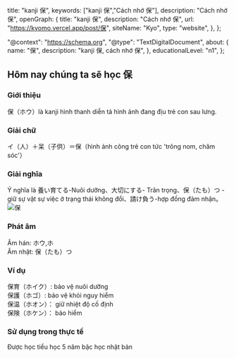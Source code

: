 
  title: "kanji 保",
  keywords: ["kanji 保","Cách nhớ 保"],
  description: "Cách nhớ 保",
  openGraph: {
    title: "kanji 保",
    description: "Cách nhớ 保",
    url: "https://kyomo.vercel.app/post/保",
    siteName: "Kyo",
    type: "website",
  },
};

  "@context": "https://schema.org",
  "@type": "TextDigitalDocument",
  about: {
    name: "保",
    description: "kanji 保, cách nhớ 保",
  },
  educationalLevel: "n1",
};

##  Hôm nay chúng ta sẽ học 保
### Giới thiệu
保（ホウ）là kanji hình thanh diễn tả hình ảnh đang địu trẻ con sau lưng.
### Giải chữ
イ（人）＋呆（子供）＝保（hình ảnh cõng trẻ con tức 'trông nom, chăm sóc'）
### Giải nghĩa
Ý nghĩa là 養い育てる-Nuôi dưỡng、大切にする- Trân trọng、保（たも）つ - giữ sự vật sự việc ở trạng thái không đổi、請け負う-hợp đồng đảm nhận。
<Image src={photo_1} alt='保'/>
### Phát âm
Âm hán: ホウ,ホ   
Âm nhật: 保（たも）つ
### Ví dụ
保育（ホイク）: bảo vệ nuôi dưỡng   
保護（ホゴ）: bảo vệ khỏi nguy hiểm   
保温（ホオン）： giữ nhiệt độ cố định   
保険（ホケン）： bảo hiểm
### Sử dụng trong thực tế
Được học tiểu học 5 năm bậc học nhật bản
